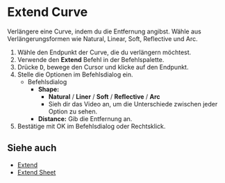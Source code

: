 
# Extend Curve

<Reference shortcut="" command="Extend Curve" button="" />

Verlängere eine Curve, indem du die Entfernung angibst. Wähle aus Verlängerungsformen wie Natural, Linear, Soft, Reflective und Arc.

1. Wähle den Endpunkt der Curve, die du verlängern möchtest.
2. Verwende den **Extend** Befehl in der Befehlspalette.
3. Drücke <kbd>D</kbd>, bewege den Cursor und klicke auf den Endpunkt.
4. Stelle die Optionen im Befehlsdialog ein.
   - <Kst>Befehlsdialog</Kst>
      - **Shape:**
         - **Natural** / **Liner** /  **Soft** /  **Reflective** / **Arc**
         - Sieh dir das Video an, um die Unterschiede zwischen jeder Option zu sehen.
      - **Distance:** Gib die Entfernung an.
5. Bestätige mit OK im Befehlsdialog oder Rechtsklick.

<VideoPlayer fileName="extend-curve"/>

## Siehe auch
- [Extend](./extend)
- [Extend Sheet](../solid/extend-sheet)
